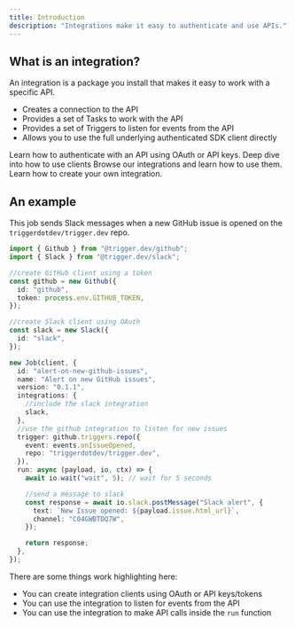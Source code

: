 ```yaml
---
title: Introduction
description: "Integrations make it easy to authenticate and use APIs."
---
```


## What is an integration?

An integration is a package you install that makes it easy to work with a specific API.

- Creates a connection to the API
- Provides a set of Tasks to work with the API
- Provides a set of Triggers to listen for events from the API
- Allows you to use the full underlying authenticated SDK client directly

<CardGroup cols={2}>
  <Card title="Authentication" icon="lock" href="/integrations/authentication">
    Learn how to authenticate with an API using OAuth or API keys.
  </Card>
  <Card
    title="Using clients"
    icon="location-crosshairs"
    href="/integrations/clients"
  >
    Deep dive into how to use clients
  </Card>
  <Card title="Our integrations" icon="bolt" href="/integrations/list">
    Browse our integrations and learn how to use them.
  </Card>
  <Card
    title="Create an integration"
    icon="wand-magic-sparkles"
    href="/integrations/create"
  >
    Learn how to create your own integration.
  </Card>
</CardGroup>

## An example

This job sends Slack messages when a new GitHub issue is opened on the `triggerdotdev/trigger.dev` repo.

```ts
import { Github } from "@trigger.dev/github";
import { Slack } from "@trigger.dev/slack";

//create GitHub client using a token
const github = new Github({
  id: "github",
  token: process.env.GITHUB_TOKEN,
});

//create Slack client using OAuth
const slack = new Slack({
  id: "slack",
});

new Job(client, {
  id: "alert-on-new-github-issues",
  name: "Alert on new GitHub issues",
  version: "0.1.1",
  integrations: {
    //include the slack integration
    slack,
  },
  //use the github integration to listen for new issues
  trigger: github.triggers.repo({
    event: events.onIssueOpened,
    repo: "triggerdotdev/trigger.dev",
  }),
  run: async (payload, io, ctx) => {
    await io.wait("wait", 5); // wait for 5 seconds

    //send a message to slack
    const response = await io.slack.postMessage("Slack alert", {
      text: `New Issue opened: ${payload.issue.html_url}`,
      channel: "C04GWBTDQ7W",
    });

    return response;
  },
});
```

There are some things work highlighting here:

- You can create integration clients using OAuth or API keys/tokens
- You can use the integration to listen for events from the API
- You can use the integration to make API calls inside the `run` function
